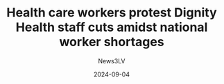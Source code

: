 ---
title: Health care workers protest Dignity Health staff cuts amidst national worker shortages
featuredImg: "/post_imgs/2024/Dignity.png"
type: "News Article"
url: "https://news3lv.com/news/local/health-care-workers-protest-dignity-health-staff-cuts-amidst-national-worker-shortages"
excerpt: Representing the health care workers, SEIU 1107 hosted a gathering to protest planned staffing cuts among three Dignity Health St. Rose Dominican hospitals. 
date: 2024-09-04
author: News3LV
tags:
  - Member Strength
  - Safe Staffing
  - Dignity St. Rose
---